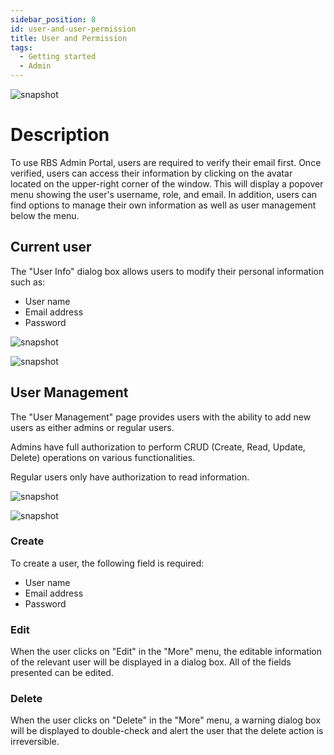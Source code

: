 ---
sidebar_position: 8
id: user-and-user-permission
title: User and Permission
tags:
  - Getting started
  - Admin
---



<BrowserWindow url={url}>

![snapshot](../assets/admin/user-management.png)

</BrowserWindow>

# Description

To use RBS Admin Portal, users are required to verify their email first. Once verified, users can access their information by clicking on the avatar located on the upper-right corner of the window. This will display a popover menu showing the user's username, role, and email. In addition, users can find options to manage their own information as well as user management below the menu.

## Current user

The "User Info" dialog box allows users to modify their personal information such as:

- User name
- Email address
- Password

<BrowserWindow url={url}>

![snapshot](../assets/admin/user-management-user.png)

</BrowserWindow>

<BrowserWindow url={url}>

![snapshot](../assets/admin/user-management-user-edit.png)

</BrowserWindow>

## User Management

The "User Management" page provides users with the ability to add new users as either admins or regular users.

Admins have full authorization to perform CRUD (Create, Read, Update, Delete) operations on various functionalities.

Regular users only have authorization to read information.

<BrowserWindow url={url}>

![snapshot](../assets/admin/user-management-users.png)

</BrowserWindow>

<BrowserWindow url={url}>

![snapshot](../assets/admin/user-management-users-crud.png)

</BrowserWindow>

### Create

To create a user, the following field is required:

- User name
- Email address
- Password

### Edit

When the user clicks on "Edit" in the "More" menu, the editable information of the relevant user will be displayed in a dialog box. All of the fields presented can be edited.

### Delete

When the user clicks on "Delete" in the "More" menu, a warning dialog box will be displayed to double-check and alert the user that the delete action is irreversible.
